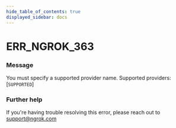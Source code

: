 ```yaml
---
hide_table_of_contents: true
displayed_sidebar: docs
---
```



# ERR_NGROK_363

### Message
You must specify a supported provider name. Supported providers: [`SUPPORTED`]

<ErrorDetails error='err_ngrok_363' />


### Further help
If you're having trouble resolving this error, please reach out to [support@ngrok.com](mailto:support@ngrok.com?subject=Help%20with%20ERR_NGROK_363)

